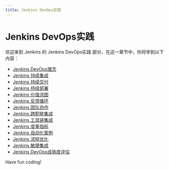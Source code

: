 ```yaml
---
title: Jenkins DevOps实践
---
```


# Jenkins DevOps实践

欢迎来到 Jenkins 的 Jenkins DevOps实践 部分，在这一章节中，你将学到以下内容：

- [Jenkins DevOps理念](./0-jenkins-devops-philosophy.mdx)
- [Jenkins 持续集成](./1-jenkins-continuous-integration.mdx)
- [Jenkins 持续交付](./2-jenkins-continuous-delivery.mdx)
- [Jenkins 持续部署](./3-jenkins-continuous-deployment.mdx)
- [Jenkins 价值流图](./4-jenkins-value-stream-diagram.mdx)
- [Jenkins 反馈循环](./5-jenkins-feedback-loop.mdx)
- [Jenkins 团队协作](./6-jenkins-teamwork.mdx)
- [Jenkins 跨职能集成](./7-jenkins-cross-functional-integration.mdx)
- [Jenkins 工具链集成](./8-jenkins-toolchain-integration.mdx)
- [Jenkins 度量指标](./9-jenkins-metrics.mdx)
- [Jenkins 自动化案例](./10-jenkins-automation-case.mdx)
- [Jenkins 流程优化](./11-jenkins-process-optimization.mdx)
- [Jenkins 敏捷集成](./12-jenkins-agile-integration.mdx)
- [Jenkins DevOps成熟度评估](./13-jenkins-devops-maturity-assessment.mdx)

Have fun coding!